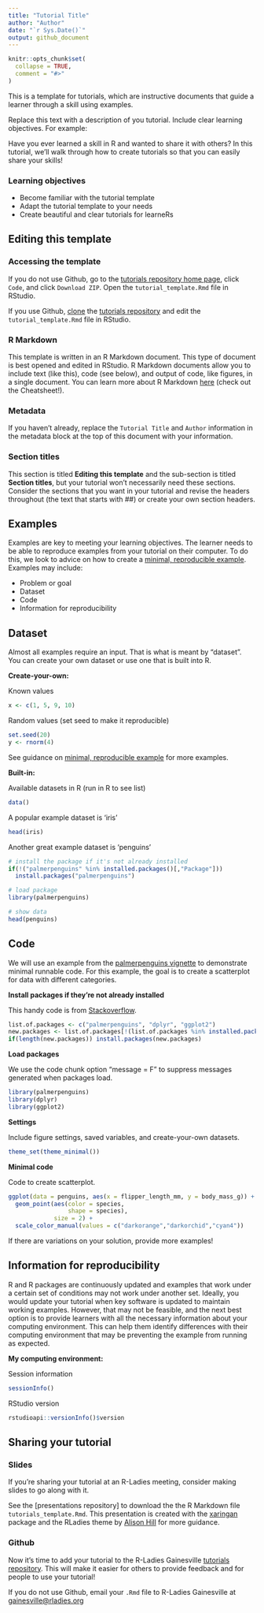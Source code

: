 ```yaml
---
title: "Tutorial Title"
author: "Author"  
date: "`r Sys.Date()`"
output: github_document
---
```


```r
knitr::opts_chunk$set(
  collapse = TRUE,
  comment = "#>"
)
```

This is a template for tutorials, which are instructive documents that guide a learner through a skill using examples.

Replace this text with a description of you tutorial. Include clear learning objectives. For example:

Have you ever learned a skill in R and wanted to share it with others? In this tutorial, we'll walk through how to create tutorials so that you can easily share your skills!

### Learning objectives
- Become familiar with the tutorial template
- Adapt the tutorial template to your needs
- Create beautiful and clear tutorials for learneRs

## Editing this template

### Accessing the template

If you do not use Github, go to the [tutorials repository home page](https://github.com/R-Ladies-Gainesville/tutorials), click `Code`, and click `Download ZIP`. Open the `tutorial_template.Rmd` file in RStudio.

If you use Github, [clone](https://docs.github.com/en/get-started/using-git/getting-changes-from-a-remote-repository) the [tutorials repository](https://github.com/R-Ladies-Gainesville/tutorials) and edit the `tutorial_template.Rmd` file in RStudio.

### R Markdown

This template is written in an R Markdown document. This type of document is best opened and edited in RStudio. R Markdown documents allow you to include text (like this), code (see below), and output of code, like figures, in a single document. You can learn more  about R Markdown [here](https://rmarkdown.rstudio.com/lesson-1.html) (check out the Cheatsheet!).

### Metadata

If you haven't already, replace the `Tutorial Title` and `Author` information in the metadata block at the top of this document with your information.

### Section titles

This section is titled **Editing this template** and the sub-section is titled **Section titles**, but your tutorial won't necessarily need these sections. Consider the sections that you want in your tutorial and revise the headers throughout (the text that starts with ##) or create your own section headers.

## Examples

Examples are key to meeting your learning objectives. The learner needs to be able to reproduce examples from your tutorial on their computer. To do this, we look to advice on how to create a [minimal, reproducible example](https://stackoverflow.com/a/5963610). Examples may include:

- Problem or goal
- Dataset
- Code
- Information for reproducibility


## Dataset

Almost all examples require an input. That is what is meant by "dataset". You can create your own dataset or use one that is built into R.

**Create-your-own:**

Known values
```r
x <- c(1, 5, 9, 10)
```

Random values (set seed to make it reproducible)
```r
set.seed(20)
y <- rnorm(4)
```
See guidance on [minimal, reproducible example](https://stackoverflow.com/a/5963610) for more examples.

**Built-in:**

Available datasets in R (run in R to see list)
```r
data() 
```

A popular example dataset is 'iris'
```r
head(iris)
```

Another great example dataset is 'penguins'
```r
# install the package if it's not already installed
if(!("palmerpenguins" %in% installed.packages()[,"Package"]))
  install.packages("palmerpenguins")

# load package
library(palmerpenguins)

# show data
head(penguins)
```


## Code

We will use an example from the [palmerpenguins vignette](https://allisonhorst.github.io/palmerpenguins/articles/intro.html) to demonstrate minimal runnable code. For this example, the goal is to create a scatterplot for data with different categories.

**Install packages if they're not already installed** 

This handy code is from [Stackoverflow](https://stackoverflow.com/a/4090208).
```r
list.of.packages <- c("palmerpenguins", "dplyr", "ggplot2")
new.packages <- list.of.packages[!(list.of.packages %in% installed.packages()[,"Package"])]
if(length(new.packages)) install.packages(new.packages)
```

**Load packages** 

We use the code chunk option "message = F" to suppress messages generated when packages load.
```r
library(palmerpenguins)
library(dplyr)
library(ggplot2)
```

**Settings**

Include figure settings, saved variables, and create-your-own datasets.
```r
theme_set(theme_minimal())
```

**Minimal code**

Code to create scatterplot.
```r
ggplot(data = penguins, aes(x = flipper_length_mm, y = body_mass_g)) +
  geom_point(aes(color = species,
                 shape = species),
             size = 2) +
  scale_color_manual(values = c("darkorange","darkorchid","cyan4"))
```

If there are variations on your solution, provide more examples!


## Information for reproducibility

R and R packages are continuously updated and examples that work under a certain set of conditions may not work under another set. Ideally, you would update your tutorial when key software is updated to maintain working examples. However, that may not be feasible, and the next best option is to provide learners with all the necessary information about your computing environment. This can help them identify differences with their computing environment that may be preventing the example from running as expected. 

**My computing environment:**

Session information
```r
sessionInfo()
```

RStudio version
```r
rstudioapi::versionInfo()$version
```


## Sharing your tutorial

### Slides
If you're sharing your tutorial at an R-Ladies meeting, consider making slides to go along with it.

See the [presentations repository] to download the the R Markdown file `tutorials_template.Rmd`. This presentation is created with the [xaringan](https://slides.yihui.org/xaringan/#1) package and the RLadies theme by [Alison Hill](https://www.apreshill.com/project/rladies-xaringan/) for more guidance.

### Github

Now it's time to add your tutorial to the R-Ladies Gainesville [tutorials repository](https://github.com/R-Ladies-Gainesville/tutorials). This will make it easier for others to provide feedback and for people to use your tutorial!

If you do not use Github, email your `.Rmd` file to R-Ladies Gainesville at <gainesville@rladies.org>

